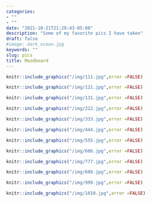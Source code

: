 ```yaml
---
categories:
- ""
- ""
date: "2021-10-21T21:28:43-05:00"
description: "Some of my favorite pics I have taken"
draft: false
#image: dark_ocean.jpg
keywords: ""
slug: pics
title: Moodboard
---
```


```r
knitr::include_graphics("/img/111.jpg",error =FALSE)
```


```r
knitr::include_graphics("/img/121.jpg",error =FALSE)
```


```r
knitr::include_graphics("/img/131.jpg",error =FALSE)
```


```r
knitr::include_graphics("/img/222.jpg",error =FALSE)
```


```r
knitr::include_graphics("/img/333.jpg",error =FALSE)
```


```r
knitr::include_graphics("/img/444.jpg",error =FALSE)
```


```r
knitr::include_graphics("/img/555.jpg",error =FALSE)
```


```r
knitr::include_graphics("/img/666.jpg",error =FALSE)
```


```r
knitr::include_graphics("/img/777.jpg",error =FALSE)
```


```r
knitr::include_graphics("/img/888.jpg",error =FALSE)
```


```r
knitr::include_graphics("/img/999.jpg",error =FALSE)
```


```r
knitr::include_graphics("/img/1010.jpg",error =FALSE)
```
